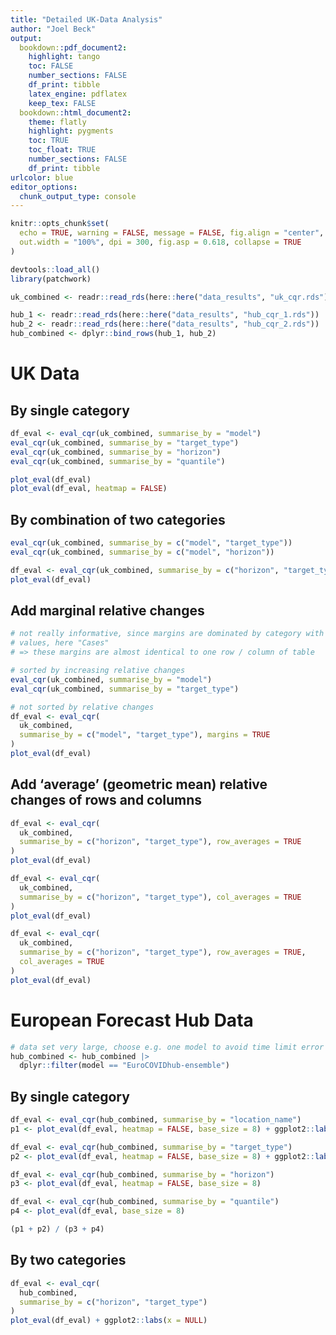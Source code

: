 ```yaml
---
title: "Detailed UK-Data Analysis"
author: "Joel Beck"
output:
  bookdown::pdf_document2:
    highlight: tango
    toc: FALSE
    number_sections: FALSE
    df_print: tibble
    latex_engine: pdflatex
    keep_tex: FALSE
  bookdown::html_document2:
    theme: flatly
    highlight: pygments
    toc: TRUE
    toc_float: TRUE
    number_sections: FALSE
    df_print: tibble
urlcolor: blue
editor_options: 
  chunk_output_type: console
---
```


```r
knitr::opts_chunk$set(
  echo = TRUE, warning = FALSE, message = FALSE, fig.align = "center",
  out.width = "100%", dpi = 300, fig.asp = 0.618, collapse = TRUE
)
```


```r
devtools::load_all()
library(patchwork)

uk_combined <- readr::read_rds(here::here("data_results", "uk_cqr.rds"))

hub_1 <- readr::read_rds(here::here("data_results", "hub_cqr_1.rds"))
hub_2 <- readr::read_rds(here::here("data_results", "hub_cqr_2.rds"))
hub_combined <- dplyr::bind_rows(hub_1, hub_2)
```

# UK Data

## By single category

```r
df_eval <- eval_cqr(uk_combined, summarise_by = "model")
eval_cqr(uk_combined, summarise_by = "target_type")
eval_cqr(uk_combined, summarise_by = "horizon")
eval_cqr(uk_combined, summarise_by = "quantile")

plot_eval(df_eval)
plot_eval(df_eval, heatmap = FALSE)
```


## By combination of two categories

```r
eval_cqr(uk_combined, summarise_by = c("model", "target_type"))
eval_cqr(uk_combined, summarise_by = c("model", "horizon"))

df_eval <- eval_cqr(uk_combined, summarise_by = c("horizon", "target_type"))
plot_eval(df_eval)
```

## Add marginal relative changes

```r
# not really informative, since margins are dominated by category with largest
# values, here "Cases"
# => these margins are almost identical to one row / column of table

# sorted by increasing relative changes
eval_cqr(uk_combined, summarise_by = "model")
eval_cqr(uk_combined, summarise_by = "target_type")

# not sorted by relative changes
df_eval <- eval_cqr(
  uk_combined,
  summarise_by = c("model", "target_type"), margins = TRUE
)
plot_eval(df_eval)
```


## Add 'average' (geometric mean) relative changes of rows and columns

```r
df_eval <- eval_cqr(
  uk_combined,
  summarise_by = c("horizon", "target_type"), row_averages = TRUE
)
plot_eval(df_eval)

df_eval <- eval_cqr(
  uk_combined,
  summarise_by = c("horizon", "target_type"), col_averages = TRUE
)
plot_eval(df_eval)

df_eval <- eval_cqr(
  uk_combined,
  summarise_by = c("horizon", "target_type"), row_averages = TRUE,
  col_averages = TRUE
)
plot_eval(df_eval)
```



# European Forecast Hub Data

```r
# data set very large, choose e.g. one model to avoid time limit error
hub_combined <- hub_combined |>
  dplyr::filter(model == "EuroCOVIDhub-ensemble")
```


## By single category

```r
df_eval <- eval_cqr(hub_combined, summarise_by = "location_name")
p1 <- plot_eval(df_eval, heatmap = FALSE, base_size = 8) + ggplot2::labs(y = NULL)

df_eval <- eval_cqr(hub_combined, summarise_by = "target_type")
p2 <- plot_eval(df_eval, heatmap = FALSE, base_size = 8) + ggplot2::labs(y = NULL)

df_eval <- eval_cqr(hub_combined, summarise_by = "horizon")
p3 <- plot_eval(df_eval, heatmap = FALSE, base_size = 8)

df_eval <- eval_cqr(hub_combined, summarise_by = "quantile")
p4 <- plot_eval(df_eval, base_size = 8)

(p1 + p2) / (p3 + p4)
```

## By two categories

```r
df_eval <- eval_cqr(
  hub_combined,
  summarise_by = c("horizon", "target_type")
)
plot_eval(df_eval) + ggplot2::labs(x = NULL)
```
